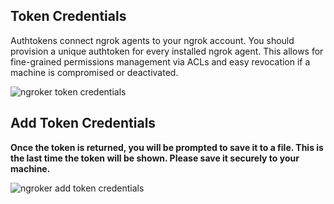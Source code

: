 ## Token Credentials

Authtokens connect ngrok agents to your ngrok account. You should provision a unique authtoken for every installed ngrok agent. This allows for fine-grained permissions management via ACLs and easy revocation if a machine is compromised or deactivated.

![ngroker token credentials](./../../../public/screenshots/token-credentials.png)

## Add Token Credentials

<strong className="text-red-500">
  Once the token is returned, you will be prompted to save it to a file. This is
  the last time the token will be shown. Please save it securely to your
  machine.
</strong>

![ngroker add token credentials](./../../../public/screenshots/add-token-credential.png)
